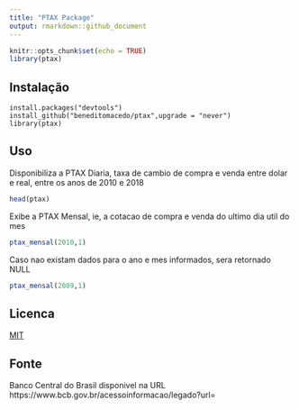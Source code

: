 ```yaml
---
title: "PTAX Package"
output: rmarkdown::github_document
---
```


```r
knitr::opts_chunk$set(echo = TRUE)
library(ptax)
```


## Instalação

```
install.packages("devtools")
install_github("beneditomacedo/ptax",upgrade = "never")
library(ptax)
```

## Uso

Disponibiliza a PTAX Diaria, taxa de cambio de compra e venda entre dolar e real, entre os anos de 2010 e 2018

```r
head(ptax)
```

Exibe a PTAX Mensal, ie, a cotacao de compra e venda do ultimo dia util do mes

```r
ptax_mensal(2010,1)
```

Caso nao existam dados para o ano e mes informados, sera retornado NULL

```r
ptax_mensal(2009,1)
```

## Licenca

<a href="https://opensource.org/licenses/MIT">MIT</a>

## Fonte
Banco Central do Brasil disponivel na URL https://www.bcb.gov.br/acessoinformacao/legado?url=

